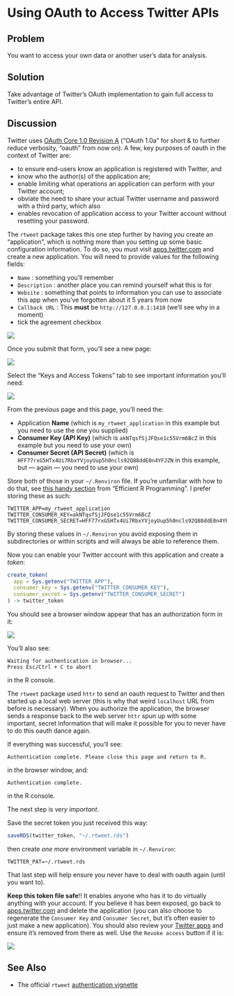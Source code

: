 # Using OAuth to Access Twitter APIs

## Problem

You want to access your own data or another user’s data for analysis.

## Solution

Take advantage of Twitter’s OAuth implementation to gain full access to Twitter’s entire API.

## Discussion

Twitter uses [OAuth Core 1.0 Revision A](https://oauth.net/core/1.0a/) ("OAuth 1.0a" for short & to further reduce verbosity, "oauth" from now on). A few, key purposes of oauth in the context of Twitter are:

- to ensure end-users know an application is registered with Twitter, and
- know who the author(s) of the application are;
- enable limiting what operations an application can perform with your Twitter account;
- obviate the need to share your actual Twitter username and password with a third party, which also 
- enables revocation of application access to your Twitter account without resetting your password.

The `rtweet` package takes this one step further by having _you_ create an "application", which is nothing more than you setting up some basic configuration information. To do so, you must visit [apps.twitter.com](https://apps.twitter.com/) and create a new application. You will need to provide values for the following fields:

- `Name` : something you'll remember 
- `Description` : another place you can remind yourself what this is for
- `Website` : something that points to information you can use to associate this app when you've forgotten about it 5 years from now
- `Callback URL` : This **must** be `http://127.0.0.1:1410` (we'll see why in a moment)
- tick the agreement checkbox

![](figures/01-01-twitter-app.png)

Once you submit that form, you'll see a new page:

![](figures/01-02-twitter-app-tokens.png)

Select the "Keys and Access Tokens" tab to see important information you'll need:

![](figures/01-03-twitter-app-tokens-2.png)

From the previous page and this page, you'll need the:

- Application **Name** (which is `my_rtweet_application` in this example but you need to use the one you supplied)
- **Consumer Key (API Key)** (which is `akNTqsfSjJFQse1c55Vrm6BcZ` in this example but you need to use your own)
- **Consumer Secret (API Secret)** (which is `HFF77rxG5HTx4Ui7RbxYVjoyUup5h0ncls92Q88ddE0n4YFJZN` in this example, but --- again --- you need to use your own)

Store both of those in your `~/.Renviron` file. If you're unfamiliar with how to do that, see [this handy section](https://csgillespie.github.io/efficientR/3-3-r-startup.html#renviron) from "Efficient R Programming". I prefer storing these as such:

```
TWITTER_APP=my_rtweet_application
TWITTER_CONSUMER_KEY=akNTqsfSjJFQse1c55Vrm6BcZ
TWITTER_CONSUMER_SECRET=HFF77rxG5HTx4Ui7RbxYVjoyUup5h0ncls92Q88ddE0n4YFJZN
```

By storing these values in `~/.Renviron` you avoid exposing them in subdirectories or within scripts and will always be able to reference them.

Now you can enable your Twitter account with this application and create a _token_:

```r
create_token(
  app = Sys.getenv("TWITTER_APP"),
  consumer_key = Sys.getenv("TWITTER_CONSUMER_KEY"),
  consumer_secret = Sys.getenv("TWITTER_CONSUMER_SECRET")
) -> twitter_token
```

You should see a browser window appear that has an authorization form in it:

![](figures/01-04-authorize.png)

You'll also see:

```
Waiting for authentication in browser...
Press Esc/Ctrl + C to abort
```

in the R console.

The `rtweet` package used `httr` to send an oauth request to Twitter and then started up a local web server (this is why that weird `localhost` URL from before is necessary). When you authorize the application, the browser sends a response back to the web server `httr` spun up with some important, secret information that will make it possible for you to never have to do this oauth dance again.

If everything was successful, you'll see:

```
Authentication complete. Please close this page and return to R.
```

in the browser window, and:

```
Authentication complete.
```

in the R console.

The next step is _very important_.

Save the secret token you just received this way:

```r
saveRDS(twitter_token, "~/.rtweet.rds")
```

then create _one more_ environment variable in `~/.Renviron`:

```
TWITTER_PAT=~/.rtweet.rds
```

That last step will help ensure you never have to deal with oauth again (until you want to).

**Keep this token file safe**!! It enables anyone who has it to do virtually anything with your account. If you believe it has been exposed, go back to [apps.twitter.com](https://apps.twitter.com/) and delete the application (you can also choose to regenerate the `Consumer Key` and `Consumer Secret`, but it's often easier to just make a new application). You should also review your [Twitter apps](https://twitter.com/settings/applications) and ensure it's removed from there as well. Use the `Revoke access` button if it is:

![](figures/01-05-revoke.png)


## See Also

- The official `rtweet` [authentication vignette](http://rtweet.info/articles/auth.html)
